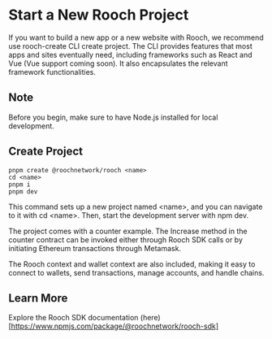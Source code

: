 # Start a New Rooch Project

If you want to build a new app or a new website with Rooch, we recommend use rooch-create CLI create project. The CLI provides features that most apps and sites eventually need, including frameworks such as React and Vue (Vue support coming soon). It also encapsulates the relevant framework functionalities.

## Note

Before you begin, make sure to have Node.js installed for local development.

## Create Project

```shell
pnpm create @roochnetwork/rooch <name>
cd <name>
pnpm i
pnpm dev
```

This command sets up a new project named &lt;name&gt;, and you can navigate to it with cd &lt;name&gt;. Then, start the development server with npm dev.

The project comes with a counter example. The Increase method in the counter contract can be invoked either through Rooch SDK calls or by initiating Ethereum transactions through Metamask.

The Rooch context and wallet context are also included, making it easy to connect to wallets, send transactions, manage accounts, and handle chains.

## Learn More

Explore the Rooch SDK documentation (here)[https://www.npmjs.com/package/@roochnetwork/rooch-sdk]
